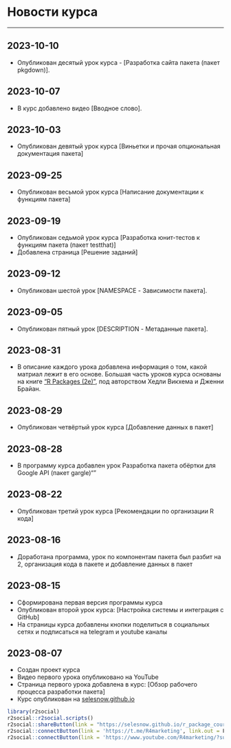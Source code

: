 # Новости курса {-}

------

## 2023-10-10 {-}
* Опубликован десятый урок курса - [Разработка сайта пакета (пакет pkgdown)].

## 2023-10-07 {-}
* В курс добавлено видео [Вводное слово].

## 2023-10-03 {-}
* Опубликован девятый урок курса [Виньетки и прочая опциональная документация пакета]

## 2023-09-25 {-}
* Опубликован весьмой урок курса [Написание документации к функциям пакета]

## 2023-09-19 {-}
* Опубликован седьмой урок курса [Разработка юнит-тестов к функциям пакета (пакет testthat)]
* Добавлена страница [Решение заданий]

## 2023-09-12 {-}
* Опубликован шестой урок [NAMESPACE - Зависимости пакета].

## 2023-09-05 {-}
* Опубликован пятный урок [DESCRIPTION - Метаданные пакета].

## 2023-08-31 {-}
* В описание каждого урока добавлена информация о том, какой матриал лежит в его основе. Большая часть уроков курса основаны на книге ["R Packages (2e)"](https://r-pkgs.org/), под авторством Хедли Викхема и Дженни Брайан.

## 2023-08-29 {-}
* Опубликован четвёртый урок курса [Добавление данных в пакет]

## 2023-08-28 {-}
* В программу курса добавлен урок Разработка пакета обёртки для Google API (пакет gargle)""

## 2023-08-22 {-}
* Опубликован третий урок курса [Рекомендации по организации R кода]

## 2023-08-16 {-}
* Доработана программа, урок по компонентам пакета был разбит на 2, организация кода в пакете и добавление данных в пакет

## 2023-08-15 {-}
* Сформирована первая версия программы курса
* Опубликован второй урок курса: [Настройка системы и интеграция с GitHub]
* На страницы курса добавлены кнопки поделиться в социальных сетях и подписаться на telegram и youtube каналы

## 2023-08-07 {-}
* Создан проект курса
* Видео первого урока опубликовано на YouTube
* Страница первого урока добавлена в курс: [Обзор рабочего процесса разработки пакета]
* Курс опубликован на [selesnow.github.io](https://selesnow.github.io/r_package_course/)

```r
library(r2social)
r2social::r2social.scripts()
r2social::shareButton(link = "https://selesnow.github.io/r_package_course/", position = "inline", whatsapp = T, telegram = T, instagram = T)
r2social::connectButton(link = 'https://t.me/R4marketing', link.out = F, telegram = T, position = 'left')
r2social::connectButton(link = 'https://www.youtube.com/R4marketing/?sub_confirmation=1', link.out = F, youtube = T, position = 'right')
```